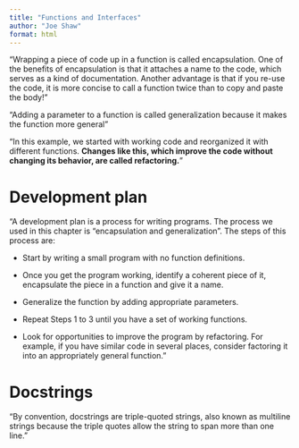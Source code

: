 ```yaml
---
title: "Functions and Interfaces"
author: "Joe Shaw"
format: html
---
```


"Wrapping a piece of code up in a function is called encapsulation. One of the benefits of encapsulation is that it attaches a name to the code, which serves as a kind of documentation. Another advantage is that if you re-use the code, it is more concise to call a function twice than to copy and paste the body!"

"Adding a parameter to a function is called generalization because it makes the function more general"

"In this example, we started with working code and reorganized it with different functions. **Changes like this, which improve the code without changing its behavior, are called refactoring.**"

# Development plan

"A development plan is a process for writing programs. The process we used in this chapter is “encapsulation and generalization”. The steps of this process are:

- Start by writing a small program with no function definitions.

- Once you get the program working, identify a coherent piece of it, encapsulate the piece in a function and give it a name.

- Generalize the function by adding appropriate parameters.

- Repeat Steps 1 to 3 until you have a set of working functions.

- Look for opportunities to improve the program by refactoring. For example, if you have similar code in several places, consider factoring it into an appropriately general function."

# Docstrings

"By convention, docstrings are triple-quoted strings, also known as multiline strings because the triple quotes allow the string to span more than one line."
